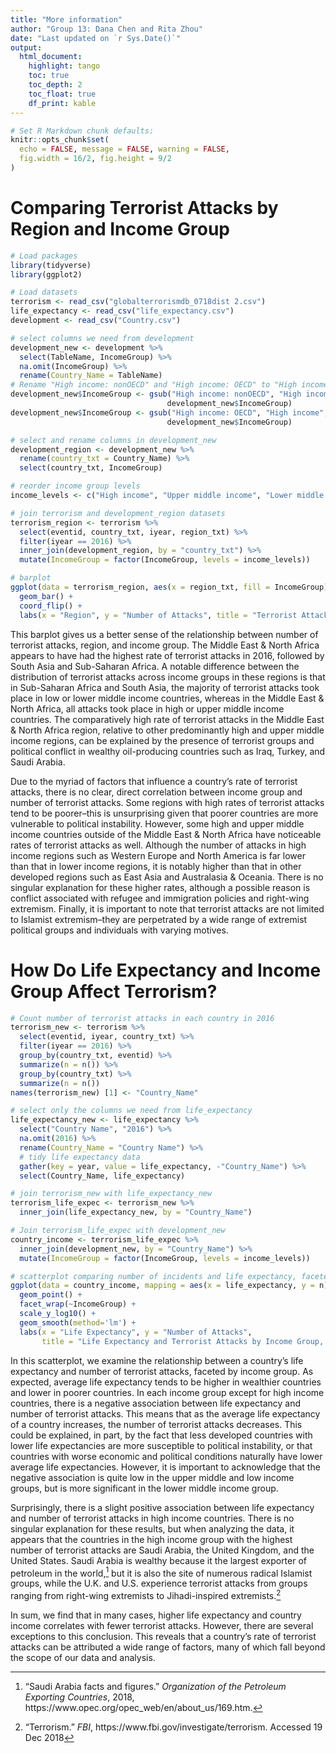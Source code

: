 ```yaml
---
title: "More information"
author: "Group 13: Dana Chen and Rita Zhou"
date: "Last updated on `r Sys.Date()`"
output:
  html_document:
    highlight: tango
    toc: true
    toc_depth: 2
    toc_float: true
    df_print: kable
---
```


```r
# Set R Markdown chunk defaults:
knitr::opts_chunk$set(
  echo = FALSE, message = FALSE, warning = FALSE, 
  fig.width = 16/2, fig.height = 9/2
)
```

# Comparing Terrorist Attacks by Region and Income Group

```r
# Load packages
library(tidyverse)
library(ggplot2)

# Load datasets
terrorism <- read_csv("globalterrorismdb_0718dist 2.csv")
life_expectancy <- read_csv("life_expectancy.csv")
development <- read_csv("Country.csv")

```

```r
# select columns we need from development
development_new <- development %>% 
  select(TableName, IncomeGroup) %>% 
  na.omit(IncomeGroup) %>% 
  rename(Country_Name = TableName)
# Rename "High income: nonOECD" and "High income: OECD" to "High income"
development_new$IncomeGroup <- gsub("High income: nonOECD", "High income", 
                                   development_new$IncomeGroup)
development_new$IncomeGroup <- gsub("High income: OECD", "High income", 
                                   development_new$IncomeGroup)

# select and rename columns in development_new
development_region <- development_new %>% 
  rename(country_txt = Country_Name) %>% 
  select(country_txt, IncomeGroup)

# reorder income group levels
income_levels <- c("High income", "Upper middle income", "Lower middle income", "Low income")

# join terrorism and development_region datasets
terrorism_region <- terrorism %>%
  select(eventid, country_txt, iyear, region_txt) %>%
  filter(iyear == 2016) %>% 
  inner_join(development_region, by = "country_txt") %>% 
  mutate(IncomeGroup = factor(IncomeGroup, levels = income_levels))

# barplot
ggplot(data = terrorism_region, aes(x = region_txt, fill = IncomeGroup)) +
  geom_bar() +
  coord_flip() +
  labs(x = "Region", y = "Number of Attacks", title = "Terrorist Attacks by Region, 2016")

```

This barplot gives us a better sense of the relationship between number of terrorist attacks, region, and income group. The Middle East & North Africa appears to have had the highest rate of terrorist attacks in 2016, followed by South Asia and Sub-Saharan Africa. A notable difference between the distribution of terrorist attacks across income groups in these regions is that in Sub-Saharan Africa and South Asia, the majority of terrorist attacks took place in low or lower middle income countries, whereas in the Middle East & North Africa, all attacks took place in high or upper middle income countries. The comparatively high rate of terrorist attacks in the Middle East & North Africa region, relative to other predominantly high and upper middle income regions, can be explained by the presence of terrorist groups and political conflict in wealthy oil-producing countries such as Iraq, Turkey, and Saudi Arabia. 

Due to the myriad of factors that influence a country’s rate of terrorist attacks, there is no clear, direct correlation between income group and number of terrorist attacks. Some regions with high rates of terrorist attacks tend to be poorer--this is unsurprising given that poorer countries are more vulnerable to political instability. However, some high and upper middle income countries outside of the Middle East & North Africa have noticeable rates of terrorist attacks as well. Although the number of attacks in high income regions such as Western Europe and North America is far lower than that in lower income regions, it is notably higher than that in other developed regions such as East Asia and Australasia & Oceania. There is no singular explanation for these higher rates, although a possible reason is conflict associated with refugee and immigration policies and right-wing extremism. Finally, it is important to note that terrorist attacks are not limited to Islamist extremism--they are perpetrated by a wide range of extremist political groups and individuals with varying motives.

# How Do Life Expectancy and Income Group Affect Terrorism?

```r
# Count number of terrorist attacks in each country in 2016
terrorism_new <- terrorism %>% 
  select(eventid, iyear, country_txt) %>% 
  filter(iyear == 2016) %>%
  group_by(country_txt, eventid) %>% 
  summarize(n = n()) %>% 
  group_by(country_txt) %>% 
  summarize(n = n())
names(terrorism_new) [1] <- "Country_Name"

# select only the columns we need from life_expectancy
life_expectancy_new <- life_expectancy %>% 
  select("Country Name", "2016") %>% 
  na.omit(2016) %>% 
  rename(Country_Name = "Country Name") %>% 
  # tidy life expectancy data
  gather(key = year, value = life_expectancy, -"Country_Name") %>% 
  select(Country_Name, life_expectancy)

# join terrorism_new with life_expectancy_new
terrorism_life_expec <- terrorism_new %>% 
  inner_join(life_expectancy_new, by = "Country_Name")

# Join terrorism_life_expec with development_new
country_income <- terrorism_life_expec %>% 
  inner_join(development_new, by = "Country_Name") %>% 
  mutate(IncomeGroup = factor(IncomeGroup, levels = income_levels))

```

```r
# scatterplot comparing number of incidents and life expectancy, faceted by income group
ggplot(data = country_income, mapping = aes(x = life_expectancy, y = n)) +
  geom_point() +
  facet_wrap(~IncomeGroup) +
  scale_y_log10() +
  geom_smooth(method='lm') +
  labs(x = "Life Expectancy", y = "Number of Attacks", 
       title = "Life Expectancy and Terrorist Attacks by Income Group, 2016") 

```

In this scatterplot, we examine the relationship between a country’s life expectancy and number of terrorist attacks, faceted by income group. As expected, average life expectancy tends to be higher in wealthier countries and lower in poorer countries. In each income group except for high income countries, there is a negative association between life expectancy and number of terrorist attacks. This means that as the average life expectancy of a country increases, the number of terrorist attacks decreases. This could be explained, in part, by the fact that less developed countries with lower life expectancies are more susceptible to political instability, or that countries with worse economic and political conditions naturally have lower average life expectancies. However, it is important to acknowledge that the negative association is quite low in the upper middle and low income groups, but is more significant in the lower middle income group.

Surprisingly, there is a slight positive association between life expectancy and number of terrorist attacks in high income countries. There is no singular explanation for these results, but when analyzing the data, it appears that the countries in the high income group with the highest number of terrorist attacks are Saudi Arabia, the United Kingdom, and the United States. Saudi Arabia is wealthy because it the largest exporter of petroleum in the world,^[“Saudi Arabia facts and figures.” *Organization of the Petroleum Exporting Countries*, 2018, https://www.opec.org/opec_web/en/about_us/169.htm.] but it is also the site of numerous radical Islamist groups, while the U.K. and U.S. experience terrorist attacks from groups ranging from right-wing extremists to Jihadi-inspired extremists.^[“Terrorism.” *FBI*, https://www.fbi.gov/investigate/terrorism. Accessed 19 Dec 2018]

In sum, we find that in many cases, higher life expectancy and country income correlates with fewer terrorist attacks. However, there are several exceptions to this conclusion. This reveals that a country’s rate of terrorist attacks can be attributed a wide range of factors, many of which fall beyond the scope of our data and analysis.
